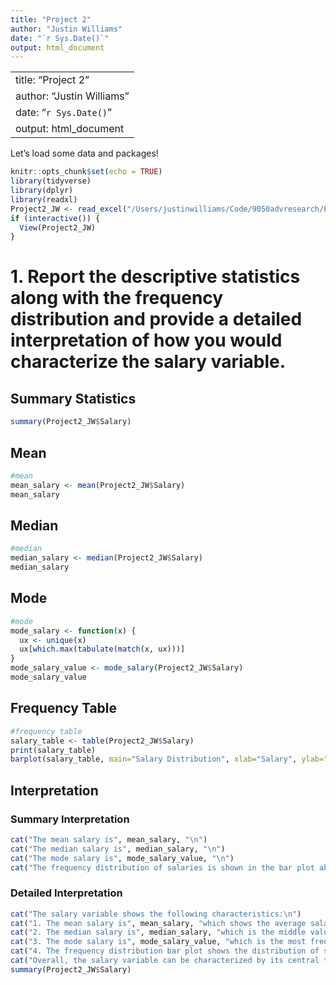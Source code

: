 ```yaml
---
title: "Project 2"
author: "Justin Williams"
date: "`r Sys.Date()`"
output: html_document
---
```


---
title: "Project 2"
author: "Justin Williams"
date: "`r Sys.Date()`"
output: html_document
---

Let's load some data and packages!
```r
knitr::opts_chunk$set(echo = TRUE)
library(tidyverse)
library(dplyr)
library(readxl)
Project2_JW <- read_excel("/Users/justinwilliams/Code/9050advresearch/Project 2/Project2_JW.xlsx")
if (interactive()) {
  View(Project2_JW)
}
```

# 1. Report the descriptive statistics along with the frequency distribution and provide a detailed interpretation of how you would characterize the salary variable.
## Summary Statistics
```r
summary(Project2_JW$Salary)
```

## Mean
```r
#mean
mean_salary <- mean(Project2_JW$Salary)
mean_salary
```

## Median
```r
#median
median_salary <- median(Project2_JW$Salary)
median_salary
```

## Mode 
```r
#mode
mode_salary <- function(x) {
  ux <- unique(x)
  ux[which.max(tabulate(match(x, ux)))]
}
mode_salary_value <- mode_salary(Project2_JW$Salary)
mode_salary_value
```

## Frequency Table
```r
#frequency table
salary_table <- table(Project2_JW$Salary)
print(salary_table)
barplot(salary_table, main="Salary Distribution", xlab="Salary", ylab="Frequency", col="blue")
```

## Interpretation
### Summary Interpretation
```r
cat("The mean salary is", mean_salary, "\n")
cat("The median salary is", median_salary, "\n")
cat("The mode salary is", mode_salary_value, "\n")
cat("The frequency distribution of salaries is shown in the bar plot above.\n")
```


### Detailed Interpretation
```r
cat("The salary variable shows the following characteristics:\n")
cat("1. The mean salary is", mean_salary, "which shows the average salary of the employees.\n")
cat("2. The median salary is", median_salary, "which is the middle value when the salaries are sorted in ascending order. This means that half of the employees earn less than", median_salary, "and half earn more.\n")
cat("3. The mode salary is", mode_salary_value, "which is the most frequently occurring salary in the dataset.\n")
cat("4. The frequency distribution bar plot shows the distribution of salaries across different ranges. This helps in visualizing how salaries are spread out among the employees.\n")
cat("Overall, the salary variable can be characterized by its central tendency measures (mean, median, mode) and its distribution as shown in the frequency table and bar plot.\n")
summary(Project2_JW$Salary)
```